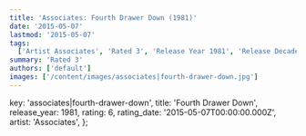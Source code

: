 ```yaml
---
title: 'Associates: Fourth Drawer Down (1981)'
date: '2015-05-07'
lastmod: '2015-05-07'
tags:
  ['Artist Associates', 'Rated 3', 'Release Year 1981', 'Release Decade 1980']
summary: 'Rated 3'
authors: ['default']
images: ['/content/images/associates|fourth-drawer-down.jpg']
---
```


  key: 'associates|fourth-drawer-down',
  title: 'Fourth Drawer Down',
  release_year: 1981,
  rating: 6,
  rating_date: '2015-05-07T00:00:00.000Z',
  artist: 'Associates',
};

<MusicRating data={data} />
